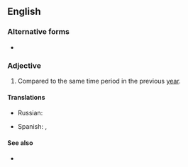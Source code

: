 ==English==

===Alternative forms===
* {{l|en|year-on-year}}

===Adjective===
{{en-adj|-|head=[[year]]-[[over]]-year}}

# Compared to the same time period in the previous [[year]].

====Translations====
{{trans-top|compared with the same period in the previous year}}
* Russian: {{t|ru|[[в]] [[годовой|годово́м]] [[исчисление|исчисле́нии]]}}
{{trans-mid}}
* Spanish: {{t|es|respecto al año pasado}}, {{t|es|interanual}}
{{trans-bottom}}

====See also====
* {{l|en|YoY}}